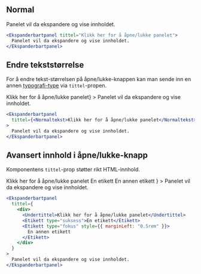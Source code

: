 
## Normal

<Example>
  <Ekspanderbartpanel tittel="Klikk her for å åpne/lukke panelet">
    Panelet vil da ekspandere og vise innholdet.
  </Ekspanderbartpanel>
</Example>

```jsx
<Ekspanderbartpanel tittel="Klikk her for å åpne/lukke panelet">
  Panelet vil da ekspandere og vise innholdet.
</Ekspanderbartpanel>
```

## Endre tekststørrelse

For å endre tekst-størrelsen på åpne/lukke-knappen kan man sende inn en annen
[typografi-type](/components/typografi) via `tittel`-propen.

<Example>
  <Ekspanderbartpanel
    tittel={<Normaltekst>Klikk her for å åpne/lukke panelet</Normaltekst>}
  >
    Panelet vil da ekspandere og vise innholdet.
  </Ekspanderbartpanel>
</Example>

```jsx
<Ekspanderbartpanel
  tittel={<Normaltekst>Klikk her for å åpne/lukke panelet</Normaltekst>}
>
  Panelet vil da ekspandere og vise innholdet.
</Ekspanderbartpanel>
```

## Avansert innhold i åpne/lukke-knapp

Komponentens `tittel`-prop støtter rikt HTML-innhold.

<Example>
  <Ekspanderbartpanel
    tittel={
      <div>
        <Undertittel>Klikk her for å åpne/lukke panelet</Undertittel>
        <Etikett type="suksess">En etikett</Etikett>
        <Etikett type="fokus" style={{ marginLeft: "0.5rem" }}>
          En annen etikett
        </Etikett>
      </div>
    }
  >
    Panelet vil da ekspandere og vise innholdet.
  </Ekspanderbartpanel>
</Example>

```jsx
<Ekspanderbartpanel
  tittel={
    <div>
      <Undertittel>Klikk her for å åpne/lukke panelet</Undertittel>
      <Etikett type="suksess">En etikett</Etikett>
      <Etikett type="fokus" style={{ marginLeft: "0.5rem" }}>
        En annen etikett
      </Etikett>
    </div>
  }
>
  Panelet vil da ekspandere og vise innholdet.
</Ekspanderbartpanel>
```

